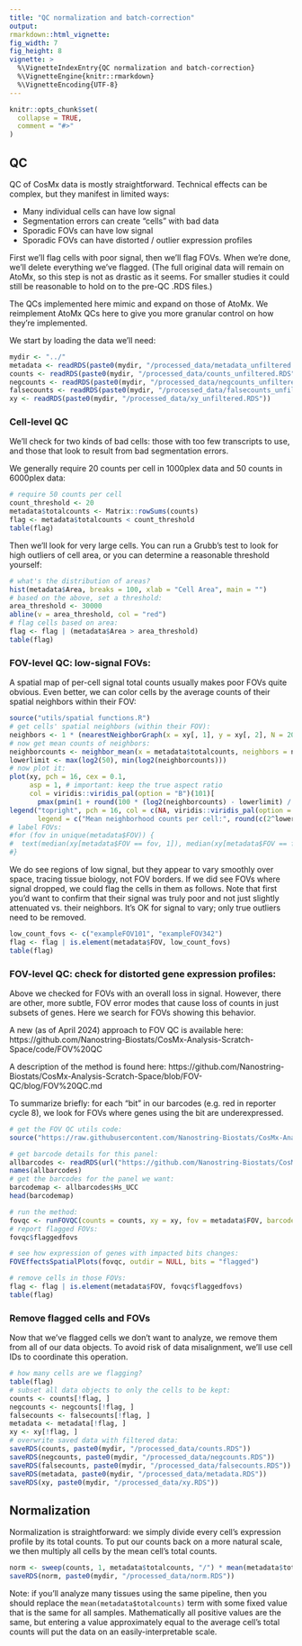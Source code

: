 ```yaml
---
title: "QC normalization and batch-correction"
output: 
rmarkdown::html_vignette: 
fig_width: 7 
fig_height: 8 
vignette: >
  %\VignetteIndexEntry{QC normalization and batch-correction}
  %\VignetteEngine{knitr::rmarkdown}
  %\VignetteEncoding{UTF-8}
---
```

<style>
p.caption {
  font-size: 1.5em;
}
</style>
```r
knitr::opts_chunk$set(
  collapse = TRUE,
  comment = "#>"
)
```


## QC

QC of CosMx data is mostly straightforward. Technical effects can be complex,
 but they manifest in limited ways:
 
- Many individual cells can have low signal
- Segmentation errors can create "cells" with bad data
- Sporadic FOVs can have low signal
- Sporadic FOVs can have distorted / outlier expression profiles


First we'll flag cells with poor signal, then we'll flag FOVs. 
When we're done, we'll delete everything we've flagged. 
(The full original data will remain on AtoMx, so this step is not as drastic as it seems. 
For smaller studies it could still be reasonable to hold on to the pre-QC .RDS files.)

The QCs implemented here mimic and expand on those of AtoMx. 
We reimplement AtoMx QCs here to give you more granular control on how they're implemented. 

We start by loading the data we'll need:

```r
mydir <- "../"
metadata <- readRDS(paste0(mydir, "/processed_data/metadata_unfiltered.RDS")) 
counts <- readRDS(paste0(mydir, "/processed_data/counts_unfiltered.RDS")) 
negcounts <- readRDS(paste0(mydir, "/processed_data/negcounts_unfiltered.RDS")) 
falsecounts <- readRDS(paste0(mydir, "/processed_data/falsecounts_unfiltered.RDS")) 
xy <- readRDS(paste0(mydir, "/processed_data/xy_unfiltered.RDS"))
```

### Cell-level QC

We'll check for two kinds of bad cells: those with too few transcripts to use, 
and those that look to result from bad segmentation errors.

We generally require 20 counts per cell in 1000plex data and 50 counts in 6000plex data:

```r
# require 50 counts per cell 
count_threshold <- 20
metadata$totalcounts <- Matrix::rowSums(counts)
flag <- metadata$totalcounts < count_threshold
table(flag)
```

Then we'll look for very large cells. You can run a Grubb's test to look for high outliers
of cell area, or you can determine a reasonable threshold yourself:

```r
# what's the distribution of areas?
hist(metadata$Area, breaks = 100, xlab = "Cell Area", main = "")
# based on the above, set a threshold:
area_threshold <- 30000
abline(v = area_threshold, col = "red")
# flag cells based on area:
flag <- flag | (metadata$Area > area_threshold)
table(flag)
```


### FOV-level QC: low-signal FOVs: 

A spatial map of per-cell signal total counts usually makes poor FOVs quite obvious. 
Even better, we can color cells by the average counts of their spatial neighbors 
within their FOV:

```r
source("utils/spatial functions.R")
# get cells' spatial neighbors (within their FOV):
neighbors <- 1 * (nearestNeighborGraph(x = xy[, 1], y = xy[, 2], N = 20, subset = metadata$FOV) != 0)
# now get mean counts of neighbors:
neighborcounts <- neighbor_mean(x = metadata$totalcounts, neighbors = neighbors)
lowerlimit <- max(log2(50), min(log2(neighborcounts)))
# now plot it:
plot(xy, pch = 16, cex = 0.1, 
     asp = 1, # important: keep the true aspect ratio
     col = viridis::viridis_pal(option = "B")(101)[
       pmax(pmin(1 + round(100 * (log2(neighborcounts) - lowerlimit) / (max(log2(neighborcounts)) - lowerlimit)), 101), 1)])
legend("topright", pch = 16, col = c(NA, viridis::viridis_pal(option = "B")(101)[c(1,50,101)]),
       legend = c("Mean neighborhood counts per cell:", round(c(2^lowerlimit, 2^mean(c(lowerlimit, max(log2(neighborcounts)))), max(neighborcounts)))))
# label FOVs:
#for (fov in unique(metadata$FOV)) {
#  text(median(xy[metadata$FOV == fov, 1]), median(xy[metadata$FOV == fov, 2]), fov)
#}
```

We do see regions of low signal, but they appear to vary smoothly over space, tracing tissue biology, not FOV borders.
If we did see FOVs where signal dropped, we could flag the cells in them as follows.
Note that first you'd want to confirm that their signal was truly poor and not just slightly attenuated vs. their neighbors. It's OK for signal to vary; only true outliers need to be removed.

```r
low_count_fovs <- c("exampleFOV101", "exampleFOV342") 
flag <- flag | is.element(metadata$FOV, low_count_fovs)
table(flag)
```


### FOV-level QC: check for distorted gene expression profiles:

Above we checked for FOVs with an overall loss in signal. 
However, there are other, more subtle, FOV error modes that cause loss of counts in just subsets of genes. 
Here we search for FOVs showing this behavior. 

A new (as of April 2024) approach to FOV QC is available here: https://github.com/Nanostring-Biostats/CosMx-Analysis-Scratch-Space/code/FOV%20QC

A description of the method is found here: https://github.com/Nanostring-Biostats/CosMx-Analysis-Scratch-Space/blob/FOV-QC/blog/FOV%20QC.md

To summarize briefly: for each "bit" in our barcodes (e.g. red in reporter cycle 8), we look for FOVs where 
genes using the bit are underexpressed. 

```r
# get the FOV QC utils code:
source("https://raw.githubusercontent.com/Nanostring-Biostats/CosMx-Analysis-Scratch-Space/FOV-QC/code/FOV%20QC/FOV%20QC%20utils.R")

# get barcode details for this panel:
allbarcodes <- readRDS(url("https://github.com/Nanostring-Biostats/CosMx-Analysis-Scratch-Space/raw/FOV-QC/code/FOV%20QC/barcodes_by_panel.RDS"))
names(allbarcodes)
# get the barcodes for the panel we want:
barcodemap <- allbarcodes$Hs_UCC
head(barcodemap)

# run the method:
fovqc <- runFOVQC(counts = counts, xy = xy, fov = metadata$FOV, barcodemap = barcodemap, max_prop_loss = 0.33)
# report flagged FOVs:
fovqc$flaggedfovs

# see how expression of genes with impacted bits changes:
FOVEffectsSpatialPlots(fovqc, outdir = NULL, bits = "flagged") 

# remove cells in those FOVs:
flag <- flag | is.element(metadata$FOV, fovqc$flaggedfovs)
table(flag)
```




### Remove flagged cells and FOVs

Now that we've flagged cells we don't want to analyze, we remove them from all of our data objects. 
To avoid risk of data misalignment, we'll use cell IDs to coordinate this operation. 

```r
# how many cells are we flagging?
table(flag)
# subset all data objects to only the cells to be kept:
counts <- counts[!flag, ]
negcounts <- negcounts[!flag, ]
falsecounts <- falsecounts[!flag, ]
metadata <- metadata[!flag, ]
xy <- xy[!flag, ]
# overwrite saved data with filtered data:
saveRDS(counts, paste0(mydir, "/processed_data/counts.RDS"))
saveRDS(negcounts, paste0(mydir, "/processed_data/negcounts.RDS"))
saveRDS(falsecounts, paste0(mydir, "/processed_data/falsecounts.RDS"))
saveRDS(metadata, paste0(mydir, "/processed_data/metadata.RDS"))
saveRDS(xy, paste0(mydir, "/processed_data/xy.RDS"))
```

## Normalization

Normalization is straightforward: we simply divide every cell's expression profile by its total counts.
To put our counts back on a more natural scale, we then multiply all cells by the mean
cell's total counts. 


```r
norm <- sweep(counts, 1, metadata$totalcounts, "/") * mean(metadata$totalcounts)
saveRDS(norm, paste0(mydir, "/processed_data/norm.RDS"))
```

Note: if you'll analyze many tissues using the same pipeline, then you should 
replace the `mean(metadata$totalcounts)` term with some fixed value that is the 
same for all samples. Mathematically all positive values are the same, but entering
a value approximately equal to the average cell's total counts will put the data
on an easily-interpretable scale. 
